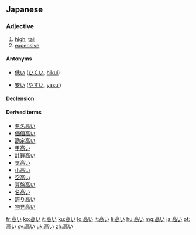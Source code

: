 ==Japanese==
{{ja-kanjitab|高}}

===Adjective===
{{ja-adj|kk|decl=i|hira=たかい|rom=takai}}

# [[high]], [[tall]]
# [[expensive]]

====Antonyms====
* {{sense|high}} [[低い]] ([[ひくい]], [[hikui]])
* {{sense|expensive}} [[安い]] ([[やすい]], [[yasui]])

====Declension====
{{ja-i|高|たか|taka}}

====Derived terms====
* [[悪名高い]]
* [[価値高い]]
* [[勘定高い]]
* [[甲高い]]
* [[計算高い]]
* [[気高い]]
* [[小高い]]
* [[空高い]]
* [[算盤高い]]
* [[名高い]]
* [[誇り高い]]
* [[物見高い]]

[[fr:高い]]
[[ko:高い]]
[[it:高い]]
[[ku:高い]]
[[lo:高い]]
[[lt:高い]]
[[li:高い]]
[[hu:高い]]
[[mg:高い]]
[[ja:高い]]
[[pt:高い]]
[[sv:高い]]
[[uk:高い]]
[[zh:高い]]
